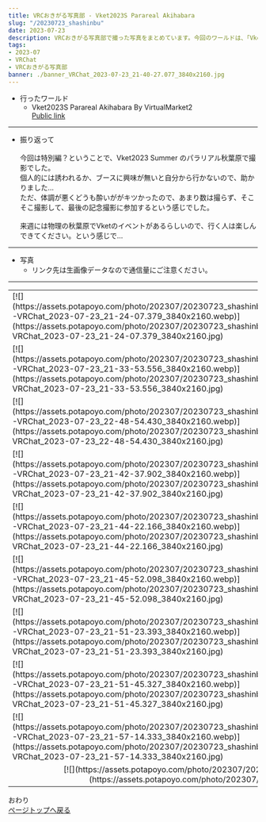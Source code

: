 ---
title: VRCおきがる写真部 - Vket2023S Parareal Akihabara
slug: "/20230723_shashinbu"
date: 2023-07-23
description: VRCおきがる写真部で撮った写真をまとめています。今回のワールドは、「Vket2023S Parareal Akihabara」
tags:
- 2023-07
- VRChat
- VRCおきがる写真部
banner: ./banner_VRChat_2023-07-23_21-40-27.077_3840x2160.jpg
---

+ 行ったワールド
  + Vket2023S Parareal Akihabara By VirtualMarket2\
  [Public link](https://vrchat.com/home/launch?worldId=wrld_642208ad-7f74-4b9a-beff-aa787cba3aa5)

------------------------------

+ 振り返って\
\
今回は特別編？ということで、Vket2023 Summer のパラリアル秋葉原で撮影でした。\
個人的には誘われるか、ブースに興味が無いと自分から行かないので、助かりました…\
ただ、体調が悪くどうも酔いががキツかったので、あまり数は撮らず、そこそこ撮影して、最後の記念撮影に参加するという感じでした。\
\
来週には物理の秋葉原でVketのイベントがあるらしいので、行く人は楽しんできてください。という感じで…


------------------------------
+ 写真
  + リンク先は生画像データなので通信量にご注意ください。
------------------------------

<table>
    <tr>
        <td>[![](https://assets.potapoyo.com/photo/202307/20230723_shashinbu/thumb_20230724-VRChat_2023-07-23_21-24-07.379_3840x2160.webp)](https://assets.potapoyo.com/photo/202307/20230723_shashinbu/20230724-VRChat_2023-07-23_21-24-07.379_3840x2160.jpg)</td>
        <td>[![](https://assets.potapoyo.com/photo/202307/20230723_shashinbu/thumb_20230724-VRChat_2023-07-23_21-26-54.059_3840x2160.webp)](https://assets.potapoyo.com/photo/202307/20230723_shashinbu/20230724-VRChat_2023-07-23_21-26-54.059_3840x2160.jpg)</td>
    </tr>
    <tr>
        <td>[![](https://assets.potapoyo.com/photo/202307/20230723_shashinbu/thumb_20230724-VRChat_2023-07-23_21-33-53.556_3840x2160.webp)](https://assets.potapoyo.com/photo/202307/20230723_shashinbu/20230724-VRChat_2023-07-23_21-33-53.556_3840x2160.jpg)</td>
        <td>[![](https://assets.potapoyo.com/photo/202307/20230723_shashinbu/thumb_20230724-VRChat_2023-07-23_21-37-38.042_3840x2160.webp)](https://assets.potapoyo.com/photo/202307/20230723_shashinbu/20230724-VRChat_2023-07-23_21-37-38.042_3840x2160.jpg)</td>
    </tr>
    <tr>
        <td>[![](https://assets.potapoyo.com/photo/202307/20230723_shashinbu/thumb_20230724-VRChat_2023-07-23_22-48-54.430_3840x2160.webp)](https://assets.potapoyo.com/photo/202307/20230723_shashinbu/20230724-VRChat_2023-07-23_22-48-54.430_3840x2160.jpg)</td>
        <td>[![](https://assets.potapoyo.com/photo/202307/20230723_shashinbu/thumb_20230724-VRChat_2023-07-23_21-41-20.038_3840x2160.webp)](https://assets.potapoyo.com/photo/202307/20230723_shashinbu/20230724-VRChat_2023-07-23_21-41-20.038_3840x2160.jpg)</td>
    </tr>
    <tr>
        <td>[![](https://assets.potapoyo.com/photo/202307/20230723_shashinbu/thumb_20230724-VRChat_2023-07-23_21-42-37.902_3840x2160.webp)](https://assets.potapoyo.com/photo/202307/20230723_shashinbu/20230724-VRChat_2023-07-23_21-42-37.902_3840x2160.jpg)</td>
        <td>[![](https://assets.potapoyo.com/photo/202307/20230723_shashinbu/thumb_20230724-VRChat_2023-07-23_21-44-10.980_3840x2160.webp)](https://assets.potapoyo.com/photo/202307/20230723_shashinbu/20230724-VRChat_2023-07-23_21-44-10.980_3840x2160.jpg)</td>
    </tr>
    <tr>
        <td>[![](https://assets.potapoyo.com/photo/202307/20230723_shashinbu/thumb_20230724-VRChat_2023-07-23_21-44-22.166_3840x2160.webp)](https://assets.potapoyo.com/photo/202307/20230723_shashinbu/20230724-VRChat_2023-07-23_21-44-22.166_3840x2160.jpg)</td>
        <td>[![](https://assets.potapoyo.com/photo/202307/20230723_shashinbu/thumb_20230724-VRChat_2023-07-23_21-44-51.525_3840x2160.webp)](https://assets.potapoyo.com/photo/202307/20230723_shashinbu/20230724-VRChat_2023-07-23_21-44-51.525_3840x2160.jpg)</td>
    </tr>
    <tr>
        <td>[![](https://assets.potapoyo.com/photo/202307/20230723_shashinbu/thumb_20230724-VRChat_2023-07-23_21-45-52.098_3840x2160.webp)](https://assets.potapoyo.com/photo/202307/20230723_shashinbu/20230724-VRChat_2023-07-23_21-45-52.098_3840x2160.jpg)</td>
        <td>[![](https://assets.potapoyo.com/photo/202307/20230723_shashinbu/thumb_20230724-VRChat_2023-07-23_21-45-53.568_3840x2160.webp)](https://assets.potapoyo.com/photo/202307/20230723_shashinbu/20230724-VRChat_2023-07-23_21-45-53.568_3840x2160.jpg)</td>
    </tr>
    <tr>
        <td>[![](https://assets.potapoyo.com/photo/202307/20230723_shashinbu/thumb_20230724-VRChat_2023-07-23_21-51-23.393_3840x2160.webp)](https://assets.potapoyo.com/photo/202307/20230723_shashinbu/20230724-VRChat_2023-07-23_21-51-23.393_3840x2160.jpg)</td>
        <td>[![](https://assets.potapoyo.com/photo/202307/20230723_shashinbu/thumb_20230724-VRChat_2023-07-23_21-51-39.116_3840x2160.webp)](https://assets.potapoyo.com/photo/202307/20230723_shashinbu/20230724-VRChat_2023-07-23_21-51-39.116_3840x2160.jpg)</td>
    </tr>
    <tr>
        <td>[![](https://assets.potapoyo.com/photo/202307/20230723_shashinbu/thumb_20230724-VRChat_2023-07-23_21-51-45.327_3840x2160.webp)](https://assets.potapoyo.com/photo/202307/20230723_shashinbu/20230724-VRChat_2023-07-23_21-51-45.327_3840x2160.jpg)</td>
        <td>[![](https://assets.potapoyo.com/photo/202307/20230723_shashinbu/thumb_20230724-VRChat_2023-07-23_21-52-03.272_3840x2160.webp)](https://assets.potapoyo.com/photo/202307/20230723_shashinbu/20230724-VRChat_2023-07-23_21-52-03.272_3840x2160.jpg)</td>
    </tr>
    <tr>
        <td>[![](https://assets.potapoyo.com/photo/202307/20230723_shashinbu/thumb_20230724-VRChat_2023-07-23_21-57-14.333_3840x2160.webp)](https://assets.potapoyo.com/photo/202307/20230723_shashinbu/20230724-VRChat_2023-07-23_21-57-14.333_3840x2160.jpg)</td>
        <td>[![](https://assets.potapoyo.com/photo/202307/20230723_shashinbu/thumb_20230724-VRChat_2023-07-23_21-58-18.618_3840x2160.webp)](https://assets.potapoyo.com/photo/202307/20230723_shashinbu/20230724-VRChat_2023-07-23_21-58-18.618_3840x2160.jpg)</td>
    </tr>
    <tr>
        <td colspan="2">
            <div align="center">
                [![](https://assets.potapoyo.com/photo/202307/20230723_shashinbu/thumb_20230724-VRChat_2023-07-23_21-40-27.077_3840x2160.webp)](https://assets.potapoyo.com/photo/202307/20230723_shashinbu/20230724-VRChat_2023-07-23_21-40-27.077_3840x2160.jpg)
            </div>
        </td>
    </tr>



</table>

おわり\
<a href="#">ページトップへ戻る</a>